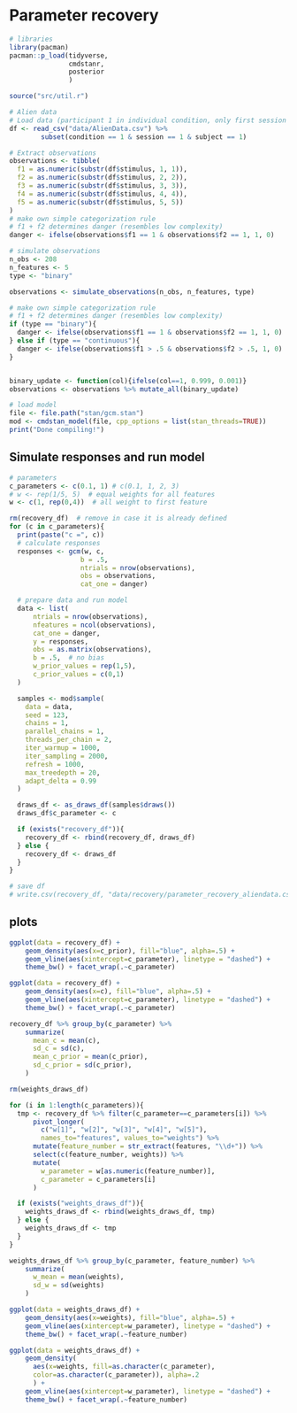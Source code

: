 # Parameter recovery 

```r
# libraries
library(pacman)
pacman::p_load(tidyverse,
               cmdstanr,
               posterior
               )

source("src/util.r")
```

```r
# Alien data
# Load data (participant 1 in individual condition, only first session - lowest complexity)
df <- read_csv("data/AlienData.csv") %>% 
        subset(condition == 1 & session == 1 & subject == 1)

# Extract observations
observations <- tibble(
  f1 = as.numeric(substr(df$stimulus, 1, 1)),
  f2 = as.numeric(substr(df$stimulus, 2, 2)),
  f3 = as.numeric(substr(df$stimulus, 3, 3)),
  f4 = as.numeric(substr(df$stimulus, 4, 4)),
  f5 = as.numeric(substr(df$stimulus, 5, 5))
)
# make own simple categorization rule
# f1 + f2 determines danger (resembles low complexity)
danger <- ifelse(observations$f1 == 1 & observations$f2 == 1, 1, 0)
```
```r
# simulate observations
n_obs <- 208
n_features <- 5
type <- "binary"

observations <- simulate_observations(n_obs, n_features, type)

# make own simple categorization rule
# f1 + f2 determines danger (resembles low complexity)
if (type == "binary"){
  danger <- ifelse(observations$f1 == 1 & observations$f2 == 1, 1, 0)
} else if (type == "continuous"){
  danger <- ifelse(observations$f1 > .5 & observations$f2 > .5, 1, 0)
}


binary_update <- function(col){ifelse(col==1, 0.999, 0.001)}
observations <- observations %>% mutate_all(binary_update)
```

```r
# load model
file <- file.path("stan/gcm.stan")
mod <- cmdstan_model(file, cpp_options = list(stan_threads=TRUE))
print("Done compiling!")
```

## Simulate responses and run model
```r
# parameters
c_parameters <- c(0.1, 1) # c(0.1, 1, 2, 3)
# w <- rep(1/5, 5)  # equal weights for all features
w <- c(1, rep(0,4))  # all weight to first feature

rm(recovery_df)  # remove in case it is already defined
for (c in c_parameters){
  print(paste("c =", c))
  # calculate responses
  responses <- gcm(w, c,
                  b = .5,
                  ntrials = nrow(observations),
                  obs = observations,
                  cat_one = danger)

  # prepare data and run model
  data <- list(
      ntrials = nrow(observations),
      nfeatures = ncol(observations),
      cat_one = danger,
      y = responses,
      obs = as.matrix(observations),
      b = .5,  # no bias
      w_prior_values = rep(1,5),
      c_prior_values = c(0,1)
  )

  samples <- mod$sample(
    data = data,
    seed = 123,
    chains = 1,
    parallel_chains = 1,
    threads_per_chain = 2,
    iter_warmup = 1000,
    iter_sampling = 2000,
    refresh = 1000,
    max_treedepth = 20,
    adapt_delta = 0.99
  )

  draws_df <- as_draws_df(samples$draws())
  draws_df$c_parameter <- c

  if (exists("recovery_df")){
    recovery_df <- rbind(recovery_df, draws_df)
  } else {
    recovery_df <- draws_df
  }
}

```

```r
# save df
# write.csv(recovery_df, "data/recovery/parameter_recovery_aliendata.csv")
```

## plots

```r
ggplot(data = recovery_df) +
    geom_density(aes(x=c_prior), fill="blue", alpha=.5) +
    geom_vline(aes(xintercept=c_parameter), linetype = "dashed") +
    theme_bw() + facet_wrap(.~c_parameter)
```
```r
ggplot(data = recovery_df) + 
    geom_density(aes(x=c), fill="blue", alpha=.5) +
    geom_vline(aes(xintercept=c_parameter), linetype = "dashed") +
    theme_bw() + facet_wrap(.~c_parameter)
```

```r
recovery_df %>% group_by(c_parameter) %>%
    summarize(
      mean_c = mean(c),
      sd_c = sd(c),
      mean_c_prior = mean(c_prior),
      sd_c_prior = sd(c_prior),
    )
```

```r
rm(weights_draws_df)

for (i in 1:length(c_parameters)){
  tmp <- recovery_df %>% filter(c_parameter==c_parameters[i]) %>% 
      pivot_longer(
        c("w[1]", "w[2]", "w[3]", "w[4]", "w[5]"),
        names_to="features", values_to="weights") %>%
      mutate(feature_number = str_extract(features, "\\d+")) %>%
      select(c(feature_number, weights)) %>%
      mutate(
        w_parameter = w[as.numeric(feature_number)],
        c_parameter = c_parameters[i]
      )

  if (exists("weights_draws_df")){
    weights_draws_df <- rbind(weights_draws_df, tmp)
  } else {
    weights_draws_df <- tmp
  }
}


```

```r
weights_draws_df %>% group_by(c_parameter, feature_number) %>%
    summarize(
      w_mean = mean(weights),
      sd_w = sd(weights)
    )

```

```r
ggplot(data = weights_draws_df) +
    geom_density(aes(x=weights), fill="blue", alpha=.5) +
    geom_vline(aes(xintercept=w_parameter), linetype = "dashed") +
    theme_bw() + facet_wrap(.~feature_number)

ggplot(data = weights_draws_df) +
    geom_density(
      aes(x=weights, fill=as.character(c_parameter),
      color=as.character(c_parameter)), alpha=.2
      ) +
    geom_vline(aes(xintercept=w_parameter), linetype = "dashed") +
    theme_bw() + facet_wrap(.~feature_number)
```


